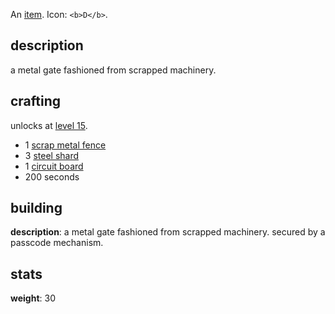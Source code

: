 An [[items|item]]. Icon: <code><nowiki>&lt;b>D</b></nowiki></code>.

== description ==

a metal gate fashioned from scrapped machinery.

== crafting ==

unlocks at [[level 15]].

* 1 [[scrap metal fence]]
* 3 [[steel shard]]
* 1 [[circuit board]]
* 200 seconds

== building ==

'''description''': a metal gate fashioned from scrapped machinery. secured by a passcode mechanism.

== stats ==

'''weight''': 30